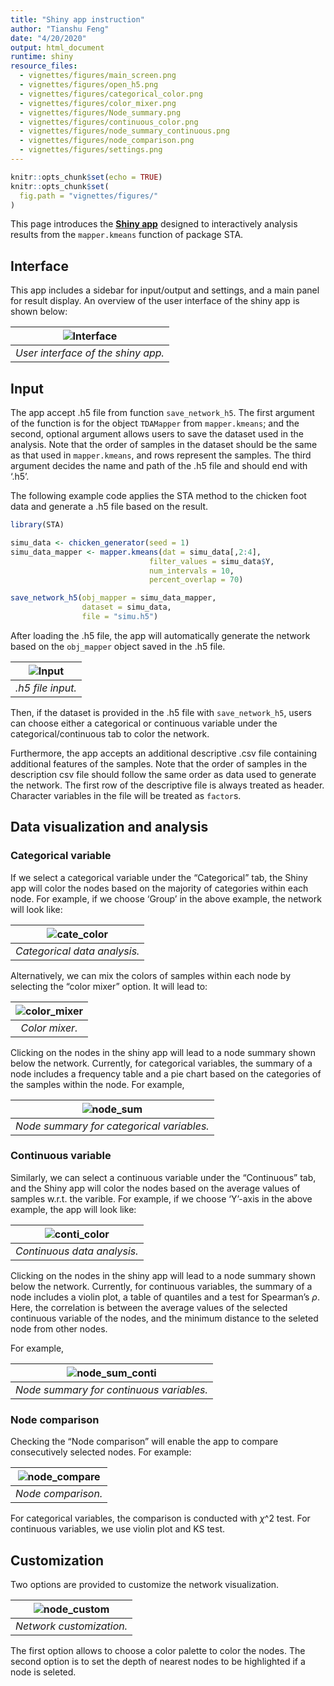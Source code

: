 ```yaml
---
title: "Shiny app instruction"
author: "Tianshu Feng"
date: "4/20/2020"
output: html_document
runtime: shiny
resource_files:
  - vignettes/figures/main_screen.png
  - vignettes/figures/open_h5.png
  - vignettes/figures/categorical_color.png
  - vignettes/figures/color_mixer.png
  - vignettes/figures/Node_summary.png
  - vignettes/figures/continuous_color.png
  - vignettes/figures/node_summary_continuous.png
  - vignettes/figures/node_comparison.png
  - vignettes/figures/settings.png
---
```


```r
knitr::opts_chunk$set(echo = TRUE)
knitr::opts_chunk$set(
  fig.path = "vignettes/figures/"
)
```

This page introduces the __[Shiny app](http://tsfeng.shinyapps.io/STA-app)__ designed to interactively analysis results from the `mapper.kmeans` function of package STA.

## Interface

This app includes a sidebar for input/output and settings, and a main panel for result display. An overview of the user interface of the shiny app is shown below:

| ![Interface](vignettes/figures/main_screen.png) | 
|:--:| 
| *User interface of the shiny app.* |

## Input

The app accept .h5 file from function `save_network_h5`. The first argument of the function is for the object `TDAMapper` from `mapper.kmeans`; and the second, optional argument allows users to save the dataset used in the analysis. Note that the order of samples in the dataset should be the same as that used in `mapper.kmeans`, and rows represent the samples. The third argument decides the name and path of the .h5 file and should end with '.h5'.

The following example code applies the STA method to the chicken foot data and generate a .h5 file based on the result.
```r
library(STA)

simu_data <- chicken_generator(seed = 1)
simu_data_mapper <- mapper.kmeans(dat = simu_data[,2:4],
                               filter_values = simu_data$Y,
                               num_intervals = 10,
                               percent_overlap = 70)

save_network_h5(obj_mapper = simu_data_mapper,
                dataset = simu_data,
                file = "simu.h5")
```

After loading the .h5 file, the app will automatically generate the network based on the `obj_mapper` object saved in the .h5 file.

| ![Input](vignettes/figures/open_h5.png) |
|:--:|
| *.h5 file input.* |

Then, if the dataset is provided in the .h5 file with `save_network_h5`, users can choose either a categorical or continuous variable under the categorical/continuous tab to color the network. 

Furthermore, the app accepts an additional descriptive .csv file containing additional features of the samples. Note that the order of samples in the description csv file should follow the same order as data used to generate the network. The first row of the descriptive file is always treated as header. Character variables in the file will be treated as `factor`s.


## Data visualization and analysis

### Categorical variable
If we select a categorical variable under the "Categorical" tab, the Shiny app will color the nodes based on the majority of categories within each node. For example, if we choose 'Group' in the above example, the network will look like:

| ![cate_color](vignettes/figures/categorical_color.png) | 
|:--:| 
| *Categorical data analysis.* |

Alternatively, we can mix the colors of samples within each node by selecting the "color mixer" option. It will lead to:

| ![color_mixer](vignettes/figures/color_mixer.png) | 
|:--:| 
| *Color mixer.* |

Clicking on the nodes in the shiny app will lead to a node summary shown below the network. Currently, for categorical variables, the summary of a node includes a frequency table and a pie chart based on the categories of the samples within the node. For example, 

| ![node_sum](vignettes/figures/Node_summary.png) | 
|:--:| 
| *Node summary for categorical variables.* |


### Continuous variable

Similarly, we can select a continuous variable under the "Continuous" tab, and the Shiny app will color the nodes based on the average values of samples w.r.t. the varible. For example, if we choose 'Y'-axis in the above example, the app will look like:

| ![conti_color](vignettes/figures/continuous_color.png) | 
|:--:| 
| *Continuous data analysis.* |

Clicking on the nodes in the shiny app will lead to a node summary shown below the network. Currently, for continuous variables, the summary of a node includes a violin plot, a table of quantiles and a test for Spearman's $\rho$. Here, the correlation is between the average values of the selected continuous variable of the nodes, and the minimum distance to the seleted node from other nodes.

For example, 

| ![node_sum_conti](vignettes/figures/node_summary_continuous.png) | 
|:--:| 
| *Node summary for continuous variables. * |


### Node comparison

Checking the "Node comparison" will enable the app to compare consecutively selected nodes. For example:

| ![node_compare](vignettes/figures/node_comparison.png) | 
|:--:| 
| *Node comparison. * |

For categorical variables, the comparison is conducted with $\chi$^2 test. For continuous variables, we use violin plot and KS test.

## Customization

Two options are provided to customize the network visualization. 

| ![node_custom](vignettes/figures/settings.png) | 
|:--:| 
| *Network customization. * |

The first option allows to choose a color palette to color the nodes. The second option is to set the depth of nearest nodes to be highlighted if a node is seleted.

